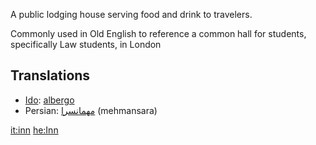 A public lodging house serving food and drink to travelers.

Commonly used in Old English to reference a common hall for students, specifically Law students, in London


==Translations==

*[[Ido]]: [[albergo]]
*Persian: [[مهمانسرا]] (mehmansara)

[[it:inn]]
[[he:Inn]]